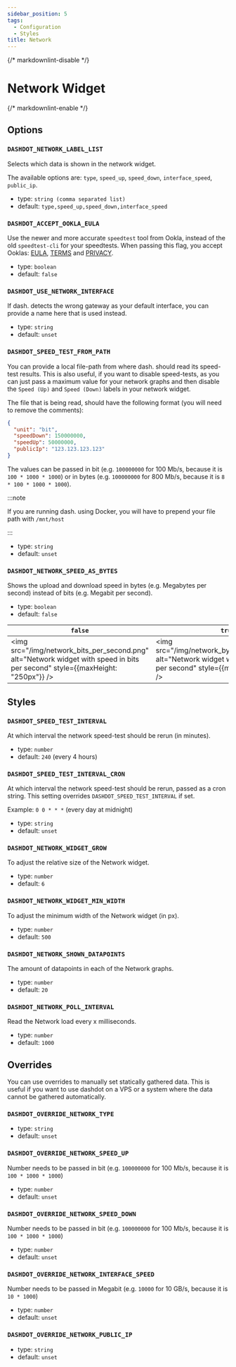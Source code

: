 ```yaml
---
sidebar_position: 5
tags:
  - Configuration
  - Styles
title: Network
---
```


{/* markdownlint-disable */}

# Network Widget

{/* markdownlint-enable */}

## Options

### `DASHDOT_NETWORK_LABEL_LIST`

Selects which data is shown in the network widget.

The available options are: `type`, `speed_up`, `speed_down`, `interface_speed`, `public_ip`.

- type: `string (comma separated list)`
- default: `type,speed_up,speed_down,interface_speed`

### `DASHDOT_ACCEPT_OOKLA_EULA`

Use the newer and more accurate `speedtest` tool from Ookla, instead of the old `speedtest-cli` for your speedtests.
When passing this flag, you accept Ooklas: [EULA](https://www.speedtest.net/about/eula), [TERMS](https://www.speedtest.net/about/terms) and [PRIVACY](https://www.speedtest.net/about/privacy).

- type: `boolean`
- default: `false`

### `DASHDOT_USE_NETWORK_INTERFACE`

If dash. detects the wrong gateway as your default interface, you can provide a name here that is used instead.

- type: `string`
- default: `unset`

### `DASHDOT_SPEED_TEST_FROM_PATH`

You can provide a local file-path from where dash. should read its speed-test results.
This is also useful, if you want to disable speed-tests, as you can just pass a maximum value for your network graphs
and then disable the `Speed (Up)` and `Speed (Down)` labels in your network widget.

The file that is being read, should have the following format (you will need to remove the comments):

```json
{
  "unit": "bit",
  "speedDown": 150000000,
  "speedUp": 50000000,
  "publicIp": "123.123.123.123"
}
```

The values can be passed in bit (e.g. `100000000` for 100 Mb/s, because it is `100 * 1000 * 1000`)
or in bytes (e.g. `100000000` for 800 Mb/s, because it is `8 * 100 * 1000 * 1000`).

:::note

If you are running dash. using Docker, you will have to prepend your file path with `/mnt/host`

:::

- type: `string`
- default: `unset`

### `DASHDOT_NETWORK_SPEED_AS_BYTES`

Shows the upload and download speed in bytes (e.g. Megabytes per second) instead of bits (e.g. Megabit per second).

- type: `boolean`
- default: `false`

| `false`                                                                                                                        | `true`                                                                                                                           |
| ------------------------------------------------------------------------------------------------------------------------------ | -------------------------------------------------------------------------------------------------------------------------------- |
| <img src="/img/network_bits_per_second.png" alt="Network widget with speed in bits per second" style={{maxHeight: "250px"}} /> | <img src="/img/network_bytes_per_second.png" alt="Network widget with speed in bytes per second" style={{maxHeight: "250px"}} /> |

## Styles

### `DASHDOT_SPEED_TEST_INTERVAL`

At which interval the network speed-test should be rerun (in minutes).

- type: `number`
- default: `240` (every 4 hours)

### `DASHDOT_SPEED_TEST_INTERVAL_CRON`

At which interval the network speed-test should be rerun, passed as a cron string.
This setting overrides `DASHDOT_SPEED_TEST_INTERVAL` if set.

Example: `0 0 * * *` (every day at midnight)

- type: `string`
- default: `unset`

### `DASHDOT_NETWORK_WIDGET_GROW`

To adjust the relative size of the Network widget.

- type: `number`
- default: `6`

### `DASHDOT_NETWORK_WIDGET_MIN_WIDTH`

To adjust the minimum width of the Network widget (in px).

- type: `number`
- default: `500`

### `DASHDOT_NETWORK_SHOWN_DATAPOINTS`

The amount of datapoints in each of the Network graphs.

- type: `number`
- default: `20`

### `DASHDOT_NETWORK_POLL_INTERVAL`

Read the Network load every x milliseconds.

- type: `number`
- default: `1000`

## Overrides

You can use overrides to manually set statically gathered data. This is useful
if you want to use dashdot on a VPS or a system where the data cannot be
gathered automatically.

### `DASHDOT_OVERRIDE_NETWORK_TYPE`

- type: `string`
- default: `unset`

### `DASHDOT_OVERRIDE_NETWORK_SPEED_UP`

Number needs to be passed in bit (e.g. `100000000` for 100 Mb/s, because it is `100 * 1000 * 1000`)

- type: `number`
- default: `unset`

### `DASHDOT_OVERRIDE_NETWORK_SPEED_DOWN`

Number needs to be passed in bit (e.g. `100000000` for 100 Mb/s, because it is `100 * 1000 * 1000`)

- type: `number`
- default: `unset`

### `DASHDOT_OVERRIDE_NETWORK_INTERFACE_SPEED`

Number needs to be passed in Megabit (e.g. `10000` for 10 GB/s, because it is `10 * 1000`)

- type: `number`
- default: `unset`

### `DASHDOT_OVERRIDE_NETWORK_PUBLIC_IP`

- type: `string`
- default: `unset`
